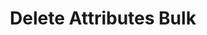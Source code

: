 ---
title: 'Delete Attributes Bulk'
description: 'Delete Attributes Bulk'
openapi: "/openapi/openapi.yaml DELETE /attributes/{companyId}"
---